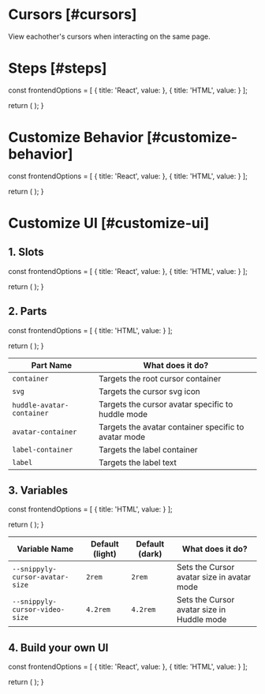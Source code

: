 
# Cursors [#cursors]

<Subheading>View eachother's cursors when interacting on the same page.</Subheading>
<CursorDemo />

# Steps [#steps]


  const frontendOptions = [
    {
      title: 'React',
      value: <ReactCursorOverview sectionId="steps" />
    },
    {
      title: 'HTML',
      value: <HTMLCursorOverview sectionId="steps" />
    }
  ];

  return (
    <StepTabs frontendOptions={frontendOptions} />
  );
}

<CursorSteps />

# Customize Behavior [#customize-behavior]


  const frontendOptions = [
    {
      title: 'React',
      value: <ReactCursorCustom sectionId="customize-behavior" />
    },
    {
      title: 'HTML',
      value: <HTMLCursorCustom sectionId="customize-behavior" />
    }
  ];

  return (
    <StepTabs frontendOptions={frontendOptions} />
  );
}

<CursorCustomizeBehavior />

# Customize UI [#customize-ui]

## 1. Slots


  const frontendOptions = [
    {
      title: 'React',
      value: <ReactCursorSlot sectionId="customize-ui" />
    },
    {
      title: 'HTML',
      value: <HTMLCursorSlot sectionId="customize-ui" />
    }
  ];

  return (
    <StepTabs frontendOptions={frontendOptions} />
  );
}

<CursorSlotSteps />

## 2. Parts


  const frontendOptions = [
    {
      title: 'HTML',
      value: <CursorParts sectionId="customize-ui" />
    }
  ];

  return (
    <StepTabs frontendOptions={frontendOptions} />
  );
}

<CursorCSSParts />

| Part Name | What does it do? |
| --------- | ---------------- |
| `container` | Targets the root cursor container |
| `svg` | Targets the cursor svg icon |
| `huddle-avatar-container` | Targets the cursor avatar specific to huddle mode |
| `avatar-container` | Targets the avatar container specific to avatar mode |
| `label-container` | Targets the label container |
| `label` | Targets the label text |

## 3. Variables


  const frontendOptions = [
    {
      title: 'HTML',
      value: <CursorVariables sectionId="customize-ui" />
    }
  ];

  return (
    <StepTabs frontendOptions={frontendOptions} />
  );
}

<CursorCSSVariables />

| Variable Name | Default (light) | Default (dark) | What does it do? |
| ------------- | --------------------- | -------------------- | ---------------- |
| `--snippyly-cursor-avatar-size` | `2rem` | `2rem` | Sets the Cursor avatar size in avatar mode |
| `--snippyly-cursor-video-size` | `4.2rem` | `4.2rem` | Sets the Cursor avatar size in Huddle mode |

## 4. Build your own UI


  const frontendOptions = [
    {
      title: 'React',
      value: <ReactCursorData sectionId="customize-ui" />
    },
    {
      title: 'HTML',
      value: <HTMLCursorData sectionId="customize-ui" />
    }
  ];

  return (
    <StepTabs frontendOptions={frontendOptions} />
  );
}

<CursorDataSteps />